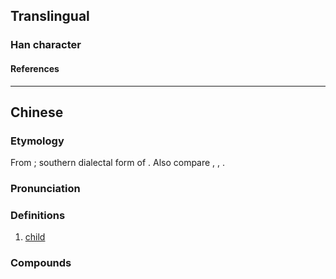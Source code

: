 {{character info}}
==Translingual==

===Han character===
{{Han char|rn=9|rad=人|as=04|sn=6|four=27240|canj=OMVH|ids=⿰亻牙}}

====References====
{{Han ref|kx=0096.121|hdz=10120.060|uh=4F22}}

----

==Chinese==
{{zh-forms}}

===Etymology===
From {{inh|zh|sit-pro|*m/s-ŋa-j||small; inferior; offspring}}; southern dialectal form of {{ltc-l|兒|child; son|id=1}}. Also compare {{cog|mkh-pro|*ŋa(i)k||baby}}, {{cog|mkh-ban-pro|*ŋaː||baby}}, {{cog|km|ង៉ា||infant; baby}}.

===Pronunciation===
{{zh-pron
|m=yá
|c=ngaa4
|mc=
|oc=
|ma=
|cat=n
}}

===Definitions===
{{zh-hanzi}}

# {{lb|zh|dialectal}} [[child]]

===Compounds===
{{zh-der|伢子}}